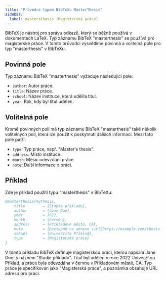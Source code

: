 ```yaml
---
title: "Průvodce typem BibTeXu MasterThesis"
sidebar:
  label: mastersthesis (Magisterská práce)
---
```



BibTeX je nástroj pro správu odkazů, který se běžně používá v dokumentech LaTeX. Typ záznamu BibTeX "masterthesis" se používá pro magisterské práce. V tomto průvodci vysvětlíme povinná a volitelná pole pro typ "masterthesis" v BibTeXu.

<CiteDrive/>

## Povinná pole

Typ záznamu BibTeX "masterthesis" vyžaduje následující pole:

-   `author`: Autor práce.
-   `title`: Název práce.
-   `school`: Název instituce, která udělila titul.
-   `year`: Rok, kdy byl titul udělen.

## Volitelná pole

Kromě povinných polí má typ záznamu BibTeX "masterthesis" také několik volitelných polí, která lze použít k poskytnutí dalších informací. Mezi tato pole patří:

-   `type`: Typ práce, např. "Master's thesis".
-   `address`: Místo instituce.
-   `month`: Měsíc odevzdání práce.
-   `note`: Další informace o práci.

## Příklad

Zde je příklad použití typu "masterthesis" v BibTeXu:

```bibtex
@masterthesis{mythesis,
	title        = {Studie příkladu},
	author       = {Jane Doe},
	year         = 2022,
	month        = {červen},
	address      = {Příkladové město, CA},
	note         = {Dostupné na adrese \url{https://example.com/thesis.pdf}},
	school       = {Univerzita Příklad},
	type         = {Magisterská práce}
}
```

V tomto příkladu BibTeX definuje magisterskou práci, kterou napsala Jane Doe, s názvem "Studie příkladu". Titul byl udělen v roce 2022 Univerzitou Příklad, a práce byla odevzdána v červnu v Příkladovém městě, CA. Typ práce je specifikován jako "Magisterská práce", a poznámka obsahuje URL adresu pro práci.